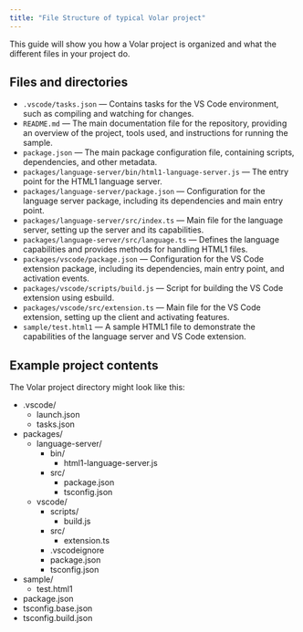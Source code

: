 ```yaml
---
title: "File Structure of typical Volar project"
---
```


This guide will show you how a Volar project is organized and what the different files in your project do.

## Files and directories

- `.vscode/tasks.json` — Contains tasks for the VS Code environment, such as compiling and watching for changes.
- `README.md` — The main documentation file for the repository, providing an overview of the project, tools used, and instructions for running the sample.
- `package.json` — The main package configuration file, containing scripts, dependencies, and other metadata.
- `packages/language-server/bin/html1-language-server.js` — The entry point for the HTML1 language server.
- `packages/language-server/package.json` — Configuration for the language server package, including its dependencies and main entry point.
- `packages/language-server/src/index.ts` — Main file for the language server, setting up the server and its capabilities.
- `packages/language-server/src/language.ts` — Defines the language capabilities and provides methods for handling HTML1 files.
- `packages/vscode/package.json` — Configuration for the VS Code extension package, including its dependencies, main entry point, and activation events.
- `packages/vscode/scripts/build.js` — Script for building the VS Code extension using esbuild.
- `packages/vscode/src/extension.ts` — Main file for the VS Code extension, setting up the client and activating features.
- `sample/test.html1` — A sample HTML1 file to demonstrate the capabilities of the language server and VS Code extension.

## Example project contents

The Volar project directory might look like this:


<FileTree>

- .vscode/
  - launch.json
  - tasks.json
- packages/
  - language-server/
    - bin/
      - html1-language-server.js
    - src/
      - package.json
      - tsconfig.json
  - vscode/
    - scripts/
      - build.js
    - src/
      - extension.ts
    - .vscodeignore
    - package.json
    - tsconfig.json
- sample/
  - test.html1
- package.json
- tsconfig.base.json
- tsconfig.build.json

</FileTree>
